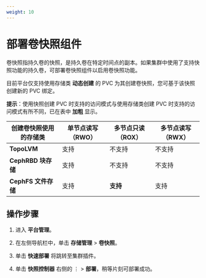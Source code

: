 ```yaml
---
weight: 10
---
```


# 部署卷快照组件


卷快照指持久卷的快照，是持久卷在特定时间点的副本。如果集群中使用了支持快照功能的持久卷，可部署卷快照组件以启用卷快照功能。

目前平台仅支持使用存储类 **动态创建** 的 PVC 为其创建卷快照，您可基于该快照创建新的 PVC 绑定。

 **提示**：使用快照创建 PVC 时支持的访问模式与使用存储类创建 PVC 时支持的访问模式有所不同，已在表中 **加粗** 显示。

|创建卷快照使用的存储类| 单节点读写（RWO） | 多节点只读（ROX） | 多节点读写（RWX） |
| --- | --- | --- | --- |
|**TopoLVM**| 支持   | 不支持  | 不支持  |
|**CephRBD 块存储**| 支持   | 不支持  | 不支持   |
|**CephFS 文件存储**| 支持   | **支持**  | 支持   |

## 操作步骤

1. 进入 **平台管理**。

1. 在左侧导航栏中，单击 **存储管理** > **卷快照**。

2. 单击 **快速部署** 将跳转至集群插件。

3. 单击 **快照控制器** 右侧的 ⋮ > **部署**，稍等片刻可部署成功。
